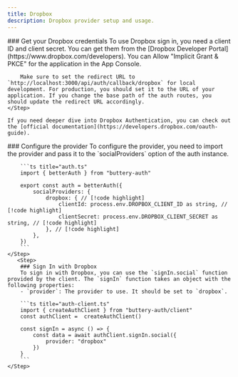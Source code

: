 ```yaml
---
title: Dropbox
description: Dropbox provider setup and usage.
---
```


<Steps>
    <Step> 
        ### Get your Dropbox credentials
        To use Dropbox sign in, you need a client ID and client secret. You can get them from the [Dropbox Developer Portal](https://www.dropbox.com/developers). You can Allow "Implicit Grant & PKCE" for the application in the App Console.
        
        Make sure to set the redirect URL to `http://localhost:3000/api/auth/callback/dropbox` for local development. For production, you should set it to the URL of your application. If you change the base path of the auth routes, you should update the redirect URL accordingly.
    </Step>

    If you need deeper dive into Dropbox Authentication, you can check out the [official documentation](https://developers.dropbox.com/oauth-guide).

  <Step>
        ### Configure the provider
        To configure the provider, you need to import the provider and pass it to the `socialProviders` option of the auth instance.

        ```ts title="auth.ts"
        import { betterAuth } from "buttery-auth"

        export const auth = betterAuth({
            socialProviders: {
                dropbox: { // [!code highlight]
                    clientId: process.env.DROPBOX_CLIENT_ID as string, // [!code highlight]
                    clientSecret: process.env.DROPBOX_CLIENT_SECRET as string, // [!code highlight]
                }, // [!code highlight]
            },
        })
        ```
    </Step>
       <Step>
        ### Sign In with Dropbox
        To sign in with Dropbox, you can use the `signIn.social` function provided by the client. The `signIn` function takes an object with the following properties:
        - `provider`: The provider to use. It should be set to `dropbox`.

        ```ts title="auth-client.ts"
        import { createAuthClient } from "buttery-auth/client"
        const authClient =  createAuthClient()

        const signIn = async () => {
            const data = await authClient.signIn.social({
                provider: "dropbox"
            })
        }
        ```
    </Step>

</Steps>
